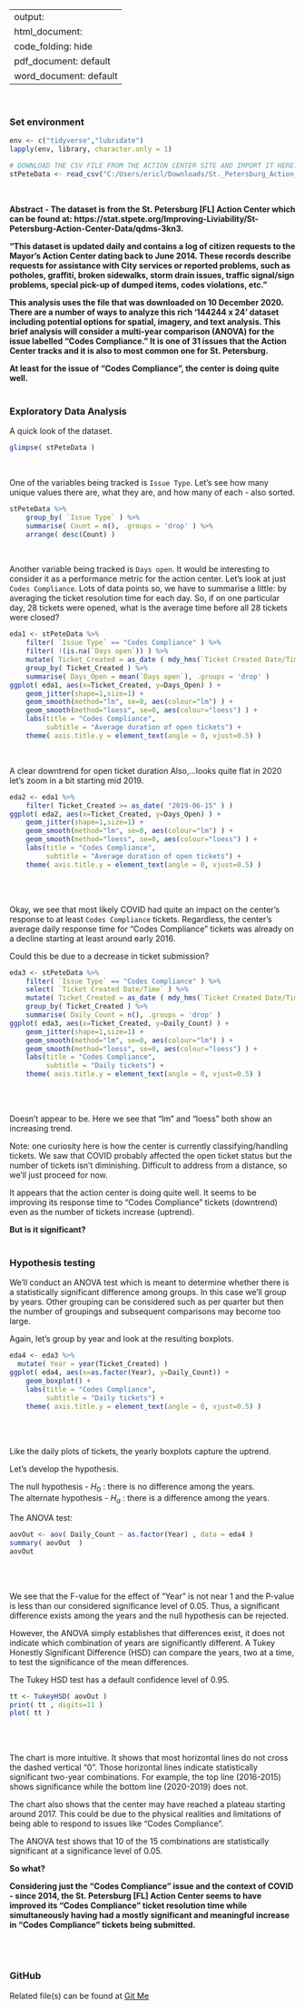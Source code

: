 
---
output:
  html_document:
    code_folding: hide
  pdf_document: default
  word_document: default
---
<br>

### Set environment
```r
env <- c("tidyverse","lubridate")
lapply(env, library, character.only = 1)

```

```r
# DOWNLOAD THE CSV FILE FROM THE ACTION CENTER SITE AND IMPORT IT HERE.
stPeteData <- read_csv("C:/Users/ericl/Downloads/St._Petersburg_Action_Center_Data.csv")
```
<br>

**Abstract - The dataset is from the St. Petersburg [FL] Action Center which 
can be found at: 
https://stat.stpete.org/Improving-Liviability/St-Petersburg-Action-Center-Data/qdms-3kn3.**  

**"This dataset is updated daily and contains a log of citizen requests to the
Mayor's Action Center dating back to June 2014. These records describe 
requests for assistance with City services or reported problems, such as 
potholes, graffiti, broken sidewalks, storm drain issues, traffic 
signal/sign problems, special pick-up of dumped items, 
codes violations, etc."**  

**This analysis uses the file that was downloaded on 10 December 2020. There 
are a number of ways to analyze this rich '144244 x 24' dataset
including potential options for spatial, imagery, and text analysis.
This brief analysis will consider a multi-year comparison (ANOVA) for the 
issue labelled "Codes Compliance." It is one of 31 issues that 
the Action Center tracks and
it is also to most common one for St. Petersburg.**  

**At least for the issue of
"Codes Compliance", the center is doing quite well.**
<br><br>

### Exploratory Data Analysis  

A quick look of the dataset.

```r
glimpse( stPeteData )
```
<br>

One of the variables being tracked is `Issue Type`. Let's see how many
unique values there are, what they are, and how many of each - also sorted.
```r
stPeteData %>%
    group_by( `Issue Type` ) %>%
    summarise( Count = n(), .groups = 'drop' ) %>%
    arrange( desc(Count) )
```
<br>

Another variable being tracked is `Days open`. It would be interesting to
consider it as a performance metric for the action center. Let's look at just 
`Codes Compliance`. Lots of data points so, we have to summarise a 
little: by averaging the ticket resolution time for each day. So, if on one 
particular day, 28 tickets were opened, what is the average time before all
28 tickets were closed?
```r
eda1 <- stPeteData %>%
    filter( `Issue Type` == "Codes Compliance" ) %>%
    filter( !(is.na(`Days open`)) ) %>%
    mutate( Ticket_Created = as_date ( mdy_hms(`Ticket Created Date/Time`) ) ) %>%
    group_by( Ticket_Created ) %>%
    summarise( Days_Open = mean(`Days open`), .groups = 'drop' )
ggplot( eda1, aes(x=Ticket_Created, y=Days_Open) ) +
    geom_jitter(shape=1,size=1) +
    geom_smooth(method="lm", se=0, aes(colour="lm") ) +
    geom_smooth(method="loess", se=0, aes(colour="loess") ) +
    labs(title = "Codes Compliance",
         subtitle = "Average duration of open tickets") +
    theme( axis.title.y = element_text(angle = 0, vjust=0.5) )
```
<br>

A clear downtrend for open ticket duration Also,...looks quite flat in 2020
let's zoom in a bit starting mid 2019.
```r
eda2 <- eda1 %>%
    filter( Ticket_Created >= as_date( "2019-06-15" ) )
ggplot( eda2, aes(x=Ticket_Created, y=Days_Open) ) +
    geom_jitter(shape=1,size=1) +
    geom_smooth(method="lm", se=0, aes(colour="lm") ) +
    geom_smooth(method="loess", se=0, aes(colour="loess") ) +
    labs(title = "Codes Compliance",
         subtitle = "Average duration of open tickets") +
    theme( axis.title.y = element_text(angle = 0, vjust=0.5) )
```
<br><br>

Okay, we see that most likely COVID had quite an impact on the center's
response to at least `Codes Compliance` tickets. Regardless, the center's 
average daily response time for "Codes Compliance" tickets was already
on a decline starting at least around early 2016.  

Could this be due to a decrease in ticket submission?

```r
eda3 <- stPeteData %>%
    filter( `Issue Type` == "Codes Compliance" ) %>%
    select( `Ticket Created Date/Time` ) %>%
    mutate( Ticket_Created = as_date ( mdy_hms(`Ticket Created Date/Time`) ) ) %>%
    group_by( Ticket_Created ) %>%
    summarise( Daily_Count = n(), .groups = 'drop' )
ggplot( eda3, aes(x=Ticket_Created, y=Daily_Count) ) +
    geom_jitter(shape=1,size=1) +
    geom_smooth(method="lm", se=0, aes(colour="lm") ) +
    geom_smooth(method="loess", se=0, aes(colour="loess") ) +
    labs(title = "Codes Compliance",
         subtitle = "Daily tickets") +
    theme( axis.title.y = element_text(angle = 0, vjust=0.5) )
```
<br><br>

Doesn't appear to be. Here we see that "lm" and "loess" both 
show an increasing trend.  

Note: one curiosity here is how the center is currently classifying/handling
tickets. We saw that COVID probably affected the open ticket status but the
number of tickets isn't diminishing. Difficult to address from a 
distance, so we'll just proceed for now.  

It appears that the action center is doing quite well. It seems to be
improving its response time to "Codes Compliance" tickets (downtrend) even as
the number of tickets increase (uptrend).  

**But is it significant?**  
<br>

### Hypothesis testing

We'll conduct an ANOVA test which is meant to determine whether there is a 
statistically significant difference among groups. In this case we'll group
by years. Other grouping can be considered such as per quarter but then the
number of groupings and subsequent comparisons may become too large.  

Again, let's group by year and look at the resulting boxplots.

```r
eda4 <- eda3 %>%
  mutate( Year = year(Ticket_Created) )
ggplot( eda4, aes(x=as.factor(Year), y=Daily_Count)) +
    geom_boxplot() +
    labs(title = "Codes Compliance",
         subtitle = "Daily tickets") +
    theme( axis.title.y = element_text(angle = 0, vjust=0.5) )
```
<br><br>

Like the daily plots of tickets, the yearly boxplots capture the uptrend.  

Let's develop the hypothesis.  

The null hypothesis - $H_{0}$ : there is no difference among the years.  
The alternate hypothesis - $H_{a}$ : there is a difference among the years.  

The ANOVA test:

```r
aovOut <- aov( Daily_Count ~ as.factor(Year) , data = eda4 )
summary( aovOut  )
aovOut
```
<br><br>

We see that the F-value for the effect of "Year" is not near 1 and the P-value
is less than our considered significance level of 0.05. Thus, a
significant difference exists among the years and the null hypothesis
can be rejected. 

However, the ANOVA simply establishes that differences exist, it does not 
indicate which combination of years are significantly different. A Tukey 
Honestly 
Significant Difference (HSD) can compare the years, 
two at a time, to test the significance of the mean differences.

The Tukey HSD test has a default confidence level of 0.95. 

```r
tt <- TukeyHSD( aovOut )
print( tt , digits=11 )
plot( tt )
```
<br><br>

The chart is more intuitive. It shows that most horizontal lines do not cross 
the dashed vertical "0". 
Those horizontal lines indicate statistically significant two-year 
combinations. For example,
the top line (2016-2015) shows significance while the bottom line (2020-2019)
does not.  

The chart also shows that the center may have reached a plateau starting
around 2017. This could be due to the physical realities and
limitations of being able to respond to issues like "Codes Compliance".

The ANOVA test shows that 10 of the 15 combinations are statistically 
significant at a significance level of 0.05.
<br>

**So what?**

**Considering just the "Codes Compliance" issue and the context of COVID -
since 2014, 
the St. Petersburg [FL] Action Center seems to have improved its 
"Codes Compliance" 
ticket resolution time while simultaneously having had a mostly significant
and meaningful increase in 
"Codes Compliance" tickets being submitted.**

<br><br>


### GitHub
Related file(s) can be found at <a href="https://github.com/eltownes/USF-LIS4273/tree/master/Module%2013">Git Me</a>
<br><br>

